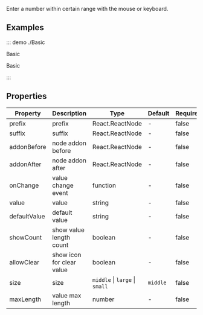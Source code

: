 Enter a number within certain range with the mouse or keyboard.

## Examples

::: demo ./Basic

Basic

Basic

:::

## Properties

| Property     | Description               | Type                           | Default  | Require |
| ------------ | ------------------------- | ------------------------------ | -------- | ------- |
| prefix       | prefix                    | React.ReactNode                | -        | false   |
| suffix       | suffix                    | React.ReactNode                | -        | false   |
| addonBefore  | node addon before         | React.ReactNode                | -        | false   |
| addonAfter   | node addon after          | React.ReactNode                | -        | false   |
| onChange     | value change event        | function                       | -        | false   |
| value        | value                     | string                         | -        | false   |
| defaultValue | default value             | string                         | -        | false   |
| showCount    | show value length count   | boolean                        | -        | false   |
| allowClear   | show icon for clear value | boolean                        | -        | false   |
| size         | size                      | `middle` \| `large` \| `small` | `middle` | false   |
| maxLength    | value max length          | number                         | -        | false   |

